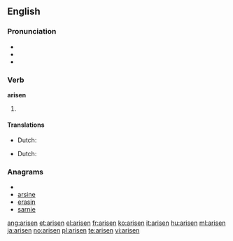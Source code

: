 {{also|ärisen}}
==English==

===Pronunciation===
* {{IPA|/ə'rɪzən/}}
* {{audio|En-us-arisen.ogg|Audio (US)}}
* {{rhymes|ɪzən}}

===Verb===
'''arisen'''

# {{past participle of|[[arise]]}}

====Translations====
{{trans-top|gotten up}}
* Dutch: {{t+|nl|opstaan}}
{{trans-mid}}
{{trans-bottom}}

{{trans-top|started to exist}}
* Dutch: {{t+|nl|ontstaan}}
{{trans-mid}}
{{trans-bottom}}

===Anagrams===
* {{alphagram|aeinrs}}
* [[arsine#English|arsine]]
* [[erasin#English|erasin]]
* [[sarnie#English|sarnie]]

[[ang:arisen]]
[[et:arisen]]
[[el:arisen]]
[[fr:arisen]]
[[ko:arisen]]
[[it:arisen]]
[[hu:arisen]]
[[ml:arisen]]
[[ja:arisen]]
[[no:arisen]]
[[pl:arisen]]
[[te:arisen]]
[[vi:arisen]]